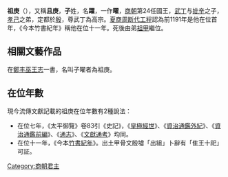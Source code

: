 '''祖庚'''（{{bd|？||？||catIdx=Z}}），又稱'''且庚'''，'''子'''姓，名'''躍'''，一作'''曜'''，[[商朝|商朝]]第24任國王，[[武丁|武丁]]与[[婦好|妣辛]]之子，[[孝己|孝己]]之弟，定都於[[殷|殷]]，尊武丁為高宗。[[夏商周断代工程|夏商周断代工程]]認為前1191年是他在位首年，《今本竹書紀年》稱他在位十一年。死後由弟[[祖甲|祖甲]]繼位。

== 相關文藝作品 ==
在[[陳宇慧|鄭丰]][[巫王志|巫王志]]一書，名叫子曜者為祖庚。

== 在位年數 ==
現今流傳文獻記載的祖庚在位年數有2種說法：

*在位七年，《太平御覽》卷83引《史記》，《[[皇極經世|皇極經世]]》、《[[資治通鑑外紀|資治通鑑外紀]]》、《[[資治通鑑前編|資治通鑑前編]]》、《[[通志|通志]]》、《[[文獻通考|文獻通考]]》均同。
*在位十一年，《今本[[竹書紀年|竹書紀年]]》。出土甲骨文殷墟「出組」卜辭有「隹王十祀」可証。

{{中国皇帝|父[[武丁|武丁]]，一说兄[[祖己|祖己]](存疑)|弟[[祖甲|祖甲]]|[[商朝君主列表|商朝國君]]|第24代，一说第25代}}
{{商朝君主}}

[[Category:商朝君主|Category:商朝君主]]